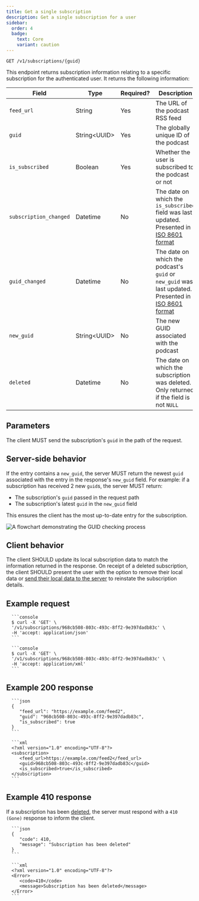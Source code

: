 ```yaml
---
title: Get a single subscription
description: Get a single subscription for a user
sidebar:
  order: 4
  badge:
    text: Core
    variant: caution
---
```



<CoreAction />

```http title="Endpoint"
GET /v1/subscriptions/{guid}
```

This endpoint returns subscription information relating to a specific subscription for the authenticated user. It returns the following information:

| Field                  | Type           | Required? | Description                                                                                           |
| ---------------------- | -------------- | --------- | ----------------------------------------------------------------------------------------------------- |
| `feed_url`             | String         | Yes       | The URL of the podcast RSS feed                                                                       |
| `guid`                 | String\<UUID\> | Yes       | The globally unique ID of the podcast                                                                 |
| `is_subscribed`        | Boolean        | Yes       | Whether the user is subscribed to the podcast or not                                                  |
| `subscription_changed` | Datetime       | No        | The date on which the `is_subscribed` field was last updated. Presented in [ISO 8601 format]          |
| `guid_changed`         | Datetime       | No        | The date on which the podcast's `guid` or `new_guid` was last updated. Presented in [ISO 8601 format] |
| `new_guid`             | String\<UUID\> | No        | The new GUID associated with the podcast                                                              |
| `deleted`              | Datetime       | No        | The date on which the subscription was deleted. Only returned if the field is not `NULL`              |

## Parameters

The client MUST send the subscription's `guid` in the path of the request.

## Server-side behavior

If the entry contains a `new_guid`, the server MUST return the newest `guid` associated with the entry in the response's `new_guid` field. For example: if a subscription has received 2 new `guid`s, the server MUST return:

- The subscription's `guid` passed in the request path
- The subscription's latest `guid` in the `new_guid` field

This ensures the client has the most up-to-date entry for the subscription.

![A flowchart demonstrating the GUID checking process](@assets/diagrams/subscriptions/check_guid.png)

## Client behavior

The client SHOULD update its local subscription data to match the information returned in the response. On receipt of a deleted subscription, the client SHOULD present the user with the option to remove their local data or [send their local data to the server](/specs/subscriptions/add-new) to reinstate the subscription details.

## Example request

<Tabs syncKey="accepts">
   <TabItem label="JSON">

      ```console
      $ curl -X 'GET' \
      '/v1/subscriptions/968cb508-803c-493c-8ff2-9e397dadb83c' \
      -H 'accept: application/json'
      ```

   </TabItem>
   <TabItem label="XML">

      ```console
      $ curl -X 'GET' \
      '/v1/subscriptions/968cb508-803c-493c-8ff2-9e397dadb83c' \
      -H 'accept: application/xml'
      ```

   </TabItem>
</Tabs>

## Example 200 response

<Tabs syncKey="accepts">
   <TabItem label="JSON">

      ```json
      {
         "feed_url": "https://example.com/feed2",
         "guid": "968cb508-803c-493c-8ff2-9e397dadb83c",
         "is_subscribed": true
      }
      ```

   </TabItem>
   <TabItem label="XML">

      ```xml
      <?xml version="1.0" encoding="UTF-8"?>
      <subscription>
         <feed_url>https://example.com/feed2</feed_url>
         <guid>968cb508-803c-493c-8ff2-9e397dadb83c</guid>
         <is_subscribed>true</is_subscribed>
      </subscription>
      ```

   </TabItem>
</Tabs>

## Example 410 response

If a subscription has been [deleted](/specs/subscriptions/delete), the server must respond with a `410 (Gone)` response to inform the client.

<Tabs syncKey="accepts">
   <TabItem label="JSON">

      ```json
      {
         "code": 410,
         "message": "Subscription has been deleted"
      }
      ```

   </TabItem>
   <TabItem label="XML">

      ```xml
      <?xml version="1.0" encoding="UTF-8"?>
      <Error>
         <code>410</code>
         <message>Subscription has been deleted</message>
      </Error>
      ```

   </TabItem>
</Tabs>

[ISO 8601 format]: https://www.iso.org/iso-8601-date-and-time-format.html
